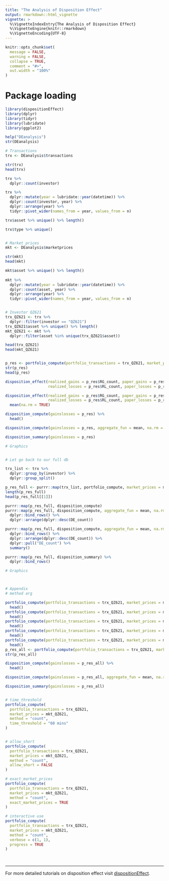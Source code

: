 ```yaml
---
title: "The Analysis of Disposition Effect"
output: rmarkdown::html_vignette
vignette: >
  %\VignetteIndexEntry{The Analysis of Disposition Effect}
  %\VignetteEngine{knitr::rmarkdown}
  %\VignetteEncoding{UTF-8}
---
```


```r
knitr::opts_chunk$set(
  message = FALSE, 
  warning = FALSE,
  collapse = TRUE,
  comment = "#>",
  out.width = "100%"
)
```


# Package loading

```r
library(dispositionEffect)
library(dplyr)
library(tidyr)
library(lubridate)
library(ggplot2)
```

```r
help("DEanalysis")
str(DEanalysis)

# Transactions
trx <- DEanalysis$transactions

str(trx)
head(trx)

trx %>% 
  dplyr::count(investor)

trx %>% 
  dplyr::mutate(year = lubridate::year(datetime)) %>% 
  dplyr::count(investor, year) %>% 
  dplyr::arrange(year) %>% 
  tidyr::pivot_wider(names_from = year, values_from = n)

trx$asset %>% unique() %>% length()

trx$type %>% unique()


# Market prices
mkt <- DEanalysis$marketprices

str(mkt)
head(mkt)

mkt$asset %>% unique() %>% length()
  
mkt %>% 
  dplyr::mutate(year = lubridate::year(datetime)) %>% 
  dplyr::count(asset, year) %>% 
  dplyr::arrange(year) %>% 
  tidyr::pivot_wider(names_from = year, values_from = n)


# Investor QZ621
trx_QZ621 <- trx %>% 
  dplyr::filter(investor == "QZ621")
trx_QZ621$asset %>% unique() %>% length()
mkt_QZ621 <- mkt %>% 
  dplyr::filter(asset %in% unique(trx_QZ621$asset))

head(trx_QZ621)
head(mkt_QZ621)


p_res <- portfolio_compute(portfolio_transactions = trx_QZ621, market_prices = mkt_QZ621, method = "count")
str(p_res)
head(p_res)

disposition_effect(realized_gains = p_res$RG_count, paper_gains = p_res$PG_count, 
                   realized_losses = p_res$RL_count, paper_losses = p_res$PL_count)

disposition_effect(realized_gains = p_res$RG_count, paper_gains = p_res$PG_count, 
                   realized_losses = p_res$RL_count, paper_losses = p_res$PL_count) %>% 
  mean(na.rm = TRUE)

disposition_compute(gainslosses = p_res) %>% 
  head()

disposition_compute(gainslosses = p_res, aggregate_fun = mean, na.rm = TRUE)

disposition_summary(gainslosses = p_res)

# Graphics


# Let go back to our full db

trx_list <- trx %>% 
  dplyr::group_by(investor) %>% 
  dplyr::group_split()

p_res_full <- purrr::map(trx_list, portfolio_compute, market_prices = mkt, method = "count")
length(p_res_full)
head(p_res_full[[1]])

purrr::map(p_res_full, disposition_compute)
purrr::map(p_res_full, disposition_compute, aggregate_fun = mean, na.rm = TRUE) %>% 
  dplyr::bind_rows() %>% 
  dplyr::arrange(dplyr::desc(DE_count))

purrr::map(p_res_full, disposition_compute, aggregate_fun = mean, na.rm = TRUE) %>% 
  dplyr::bind_rows() %>% 
  dplyr::arrange(dplyr::desc(DE_count)) %>% 
  dplyr::pull("DE_count") %>% 
  summary()

purrr::map(p_res_full, disposition_summary) %>% 
  dplyr::bind_rows()

# Graphics



# Appendix
# method arg

portfolio_compute(portfolio_transactions = trx_QZ621, market_prices = mkt_QZ621, method = "none") %>% 
  head()
portfolio_compute(portfolio_transactions = trx_QZ621, market_prices = mkt_QZ621, method = "count") %>% 
  head()
portfolio_compute(portfolio_transactions = trx_QZ621, market_prices = mkt_QZ621, method = "total") %>% 
  head()
portfolio_compute(portfolio_transactions = trx_QZ621, market_prices = mkt_QZ621, method = "value") %>% 
  head()
portfolio_compute(portfolio_transactions = trx_QZ621, market_prices = mkt_QZ621, method = "duration") %>% 
  head()
p_res_all <- portfolio_compute(portfolio_transactions = trx_QZ621, market_prices = mkt_QZ621, method = "all")
str(p_res_all)

disposition_compute(gainslosses = p_res_all) %>% 
  head()

disposition_compute(gainslosses = p_res_all, aggregate_fun = mean, na.rm = TRUE)

disposition_summary(gainslosses = p_res_all)


# time_threshold
portfolio_compute(
  portfolio_transactions = trx_QZ621, 
  market_prices = mkt_QZ621, 
  method = "count", 
  time_threshold = "60 mins"
)


# allow_short
portfolio_compute(
  portfolio_transactions = trx_QZ621, 
  market_prices = mkt_QZ621, 
  method = "count", 
  allow_short = FALSE
)

# exact_market_prices
portfolio_compute(
  portfolio_transactions = trx_QZ621, 
  market_prices = mkt_QZ621, 
  method = "count", 
  exact_market_prices = TRUE
)

# interactive use
portfolio_compute(
  portfolio_transactions = trx_QZ621, 
  market_prices = mkt_QZ621, 
  method = "count", 
  verbose = c(1, 1),
  progress = TRUE
)
```

&nbsp;  

---------------------------------------------------------------------------

For more detailed tutorials on disposition effect visit 
[dispositionEffect](https://marcozanotti.github.io/dispositionEffect).
